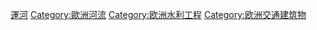 [[Category:運河|]]
[[Category:歐洲河流|Category:歐洲河流]]
[[Category:欧洲水利工程|Category:欧洲水利工程]]
[[Category:欧洲交通建筑物|Category:欧洲交通建筑物]]